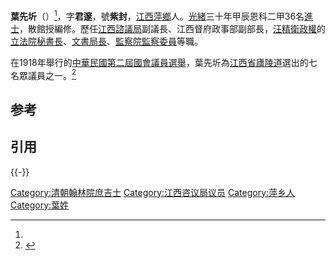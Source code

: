 {{Refimprove|time=2022-04-02T11:36:14+00:00}}
{{Infobox Officeholder
|姓名= 葉先圻
|圖像 = File:葉先圻.jpg
|圖像大小 = 200px
|圖像說明=  
|字    = 紫對
|號    = 
|別名    = 
|出生日期 = 
|出生地點 = 
|逝世日期 = 
|逝世地點 = 
|死因    = 
|墓地    = 
|籍貫    = 
|政黨    = 
|parents  = 
|配偶   =
|伴侶    = 
|relatives  =  
|children  =  
|著作    = 
|past    = 
}}

'''葉先圻'''（{{bd|1870||？|catIdx=Y葉}}）<ref name="張朋園"/>，字'''君邃'''，號'''紫封'''，[[江西|江西]][[萍鄉|萍鄉]]人。[[光緒|光緒]]三十年甲辰恩科二甲36名[[進士|進士]]，散館授編修。歷任[[江西諮議局|江西諮議局]]副議長、江西督府政事部副部長，[[汪精衛政權|汪精衛政權]]的[[立法院秘書長|立法院秘書長]]、[[文書局長|文書局長]]、[[監察院監察委員|監察院監察委員]]等職。

在1918年舉行的[[中華民國第二屆國會議員選舉|中華民國第二屆國會議員選舉]]，葉先圻為[[江西省|江西省]][[廬陵道|廬陵道]]選出的七名眾議員之一。<ref name="張朋園">{{cite book |author1=張朋園 |title=中國民主政治的困境，1909-1949-晚清以來歷屆議會選舉述論 |date=2007-04 |publisher=聯經出版公司 |isbn=978-957-08-3136-8 |page=339}}</ref>

== 参考 ==
{{Reflist}}

== 引用 ==
{{refbegin}}

{{-}}
{{清朝人物小作品}}
{{清朝官員小作品}}
{{中國政治人物小作品}}

{{光緒三十年甲辰恩科殿試金榜}}
{{中華民國第二屆國會眾議院議員}}
[[Category:清朝翰林院庶吉士|Category:清朝翰林院庶吉士]]
[[Category:江西咨议局议员|Category:江西咨议局议员]]
[[Category:萍乡人|Category:萍乡人]]
[[Category:葉姓|Category:葉姓]]